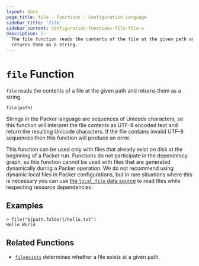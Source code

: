```yaml
---
layout: docs
page_title: file - Functions - Configuration Language
sidebar_title: 'file'
sidebar_current: configuration-functions-file-file-x
description: |-
  The file function reads the contents of the file at the given path and
  returns them as a string.
---
```


# `file` Function

`file` reads the contents of a file at the given path and returns them as
a string.

```hcl
file(path)
```

Strings in the Packer language are sequences of Unicode characters, so
this function will interpret the file contents as UTF-8 encoded text and
return the resulting Unicode characters. If the file contains invalid UTF-8
sequences then this function will produce an error.

This function can be used only with files that already exist on disk
at the beginning of a Packer run. Functions do not participate in the
dependency graph, so this function cannot be used with files that are generated
dynamically during a Packer operation. We do not recommend using dynamic
local files in Packer configurations, but in rare situations where this is
necessary you can use
[the `local_file` data source](/docs/providers/local/d/file)
to read files while respecting resource dependencies.

## Examples

```text
> file("${path.folder}/hello.txt")
Hello World
```

## Related Functions

- [`fileexists`](./fileexists) determines whether a file exists
  at a given path.
